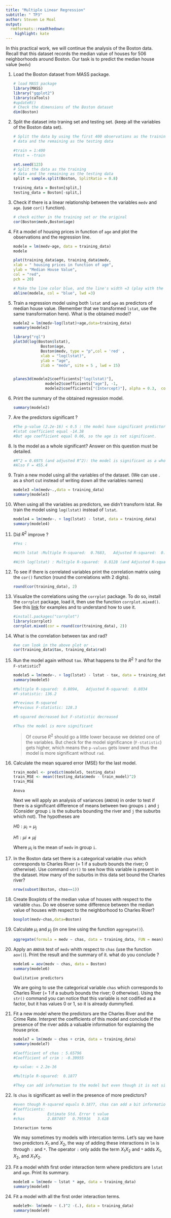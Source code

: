 ```yaml
---
title: "Multiple Linear Regression"
subtitle: " TP3"
author: Steven Le Moal
output: 
  rmdformats::readthedown:
    highlight: kate
---
```



In this practical work, we will continue the analysis of the Boston data. Recall that this dataset records the median value of houses for 506 neighborhoods around Boston. Our task is to predict the median house value (`medv`)

<ol>
<li> Load the Boston dataset from MASS package.</li>

```r
# load MASS package
library(MASS)
library("ggplot2")
library(caTools)
#updateR()
# Check the dimensions of the Boston dataset
dim(Boston)
```

<li> Split the dataset into traning set and testing set. (keep all the variables of the Boston data set).</li>


```r
# Split the data by using the first 400 observations as the training
# data and the remaining as the testing data

#train = 1:400
#test = -train

set.seed(123)
# Split the data as the training
# data and the remaining as the testing data
split = sample.split(Boston, SplitRatio = 0.8)

training_data = Boston[split,]
testing_data = Boston[-split,]


```

<li> Check if there is a linear relationship between the variables `medv` and `age`. (use `cor()` function). </li>

```r
# check either in the training set or the original
cor(Boston$medv,Boston$age)
```



<li> Fit a model of housing prices in function of `age` and plot the observations and the regression line. </li>

```r
modele = lm(medv~age, data = training_data)
modele
```

```r
plot(training_data$age, training_data$medv,
xlab = " housing prices in function of age",
ylab = "Median House Value",
col = "red",
pch = 20)

# Make the line color blue, and the line's width =3 (play with the width!)
abline(modele, col = "blue", lwd =3)
```

<li>  Train a regression model using both `lstat` and `age` as predictors of median house value. (Remember that we transformed `lstat`, use the same transformation here). What is the obtained model? </li>

```r
modele2 = lm(medv~log(lstat)+age,data=training_data)
summary(modele2)
```



```r
library("rgl")
plot3d(log(Boston$lstat),
            Boston$age,
            Boston$medv, type = "p",col = 'red' , 
            xlab = "log(lstat)",
            ylab = "age",
            zlab = "medv", site = 5 , lwd = 15)


planes3d(modele2$coefficients["log(lstat)"],
              modele2$coefficients["age"], -1,
              modele2$coefficients["(Intercept)"], alpha = 0.3,  color = "blue",front = "line")
```              

<li> Print the summary of the obtained regression model.</li>

```r
summary(modele2)
```


<li>  Are the predictors significant ? </li>

```r
#The p-value (2.2e-16) < 0.5 : the model have significant predictors .
#lstat coefficient equal -14.38
#But age coefficient equal 0.06, so the age is not significant.
```


<li> Is the model as a whole significant? Answer on this question must be detailed.</li>

```r
#R^2 = 0.6975 (and adjusted R^2): the model is significant as a whole. 69% of the model variation is being explained by the predictor log(lstat). We can maybe add independant variable 
#Also F = 455.4
```


<li> Train a new model using all the variables of the dataset. (We can use . as a short cut instead of writing down all the variables names) </li>

```r
modele3 =lm(medv~.,data = training_data)
summary(modele3)
```


<li> When using all the variables as predictors, we didn’t transform lstat. Re train the model using `log(lstat)` instead of `lstat`.</li>

```r
modele4 = lm(medv~. + log(lstat) - lstat, data = training_data)
summary(modele4)
```


<li>  Did $R^2$ improve ? </li>

```r
#Yes :

#With lstat :Multiple R-squared:  0.7683,	Adjusted R-squared:  0.7604 

#With log(lstat) : Multiple R-squared:  0.8128 (and	Adjusted R-squared:  0.8065)

```


<li> To see if there is correlated variables print the correlation matrix using the `cor()` function (round the correlations with 2 digits).</li>

```r
round(cor(training_data), 2)
```


<li> Visualize the correlations using the `corrplot` package. To do so, install the `corrplot` package, load it, then use the function `corrplot.mixed()`. See this [link](https://cran.r-project.org/web/packages/corrplot/vignettes/corrplot-intro.html) for examples and to understand how to use it.</li>

```r
#install.packages("corrplot")
library(corrplot)
corrplot.mixed(cor = round(cor(training_data), 2))
```


<li> What is the correlation between tax and rad? </li>

```r
#we can look in the above plot or ..
cor(training_data$tax, training_data$rad)
```


<li> Run the model again without `tax`. What happens to the $R^2$ ? and for the `F-statistic`?</li>

```r
modele5 = lm(medv~. + log(lstat) - lstat - tax, data = training_data)
summary(modele5)
```
```r
#Multiple R-squared:  0.8094,	Adjusted R-squared:  0.8034
#F-statistic: 136.2

#Previous R-squared
#Previous F-statistic: 128.3

#R-squared decreased but F-statistic decreased

#Thus the model is more significant
```

<blockquote> Of course $R^2$ should go a little lower because we deleted one of the variables. But check for the model significance (`F-statistic`) gets higher, which means the `p-values` gets lower and thus the model is more significant without `rad`.</blockquote>

<li> Calculate the mean squared error (MSE) for the last model.</li>

```r
train_model <- predict(modele5, testing_data)
train_MSE <- mean((testing_data$medv - train_model)^2)
train_MSE
```

`Anova`

Next we will apply an analysis of variances (`ANOVA`) in order to test if there is a significant difference of means between two groups `i` and `j` (Consider group `i` is the suburbs bounding the river and `j` the suburbs which not). The hypotheses are

$H0:μ_i=μ_j$

$H1:μi≠μj$

Where $μ_i$ is the mean of `medv` in group `i`.


<li> In the Boston data set there is a categorical variable `chas` which corresponds to Charles River (= 1 if a suburb bounds the river; 0 otherwise). Use command `str()` to see how this variable is present in the dataset. How many of the suburbs in this data set bound the Charles river?</li>

```r
nrow(subset(Boston, chas==1))
```


<li> Create Boxplots of the median value of houses with respect to the variable `chas`. Do we observe some difference between the median value of houses with respect to the neighborhood to Charles River?</li>

```r
boxplot(medv~chas,data=Boston)
```

<li> Calculate $μ_i$ and $μ_j$ (in one line using the function `aggregate()`).</li>

```r
aggregate(formula = medv ~ chas, data = training_data, FUN = mean)
```


<li>  Apply an `ANOVA` test of `medv` whith respect to `chas` (use the function `aov()`). Print the result and the summary of it. what do you conclude ?</li>

```r
modele6 = aov(medv ~ chas, data = Boston)
summary(modele6)
```

`Qualitative predictors`

We are going to use the categorical variable `chas` which corresponds to Charles River (= 1 if a suburb bounds the river; 0 otherwise). Using the `str()` command you can notice that this variable is not codified as a factor, but it has values 0 or 1, so it is already dummyfied.


<li> Fit a new model where the predictors are the Charles River and the Crime Rate. Interpret the coefficients of this model and conclude if the presence of the river adds a valuable information for explaining the house price.</li>

```r
modele7 = lm(medv ~ chas + crim, data = training_data)
summary(modele7)
```

```r
#Coefficient of chas : 5.65796
#Coefficient of crim : -0.39955

#p-value: < 2.2e-16

#Multiple R-squared:  0.1877

#They can add information to the model but even though it is not significant (especialy for crim but chas can be significant with more variable)

```
<li>  Is `chas` is significant as well in the presence of more predictors? </li>

```r

#even though R-squared equals 0.1877, chas can add a bit information to the model since with the previous modele (with all the variable) :
#Coefficients:
#              Estimate Std. Error t value 
#chas          2.887497   0.795916   3.628 
```

`Interaction terms`

We may sometimes try models with intercation terms. Let’s say we have two predictors $X_1$ and $X_2$, the way of adding these interactions in `lm` is through `:` and `*`. The operator `:` only adds the term $X_1 X_2$ and `*` adds $X_1$, $X_2$, and $X_1 X_2$.

<li> Fit a model whith first order interaction term where predictors are `lstat` and `age`. Print its summary.</li>

```r
modele8 = lm(medv ~ lstat * age, data = training_data)
summary(modele8)

```

<li> Fit a model with all the first order interaction terms.</li>

```r
modele9<- lm(medv ~ (.)^2 -(.), data = training_data)
summary(modele9)
```



</ol>